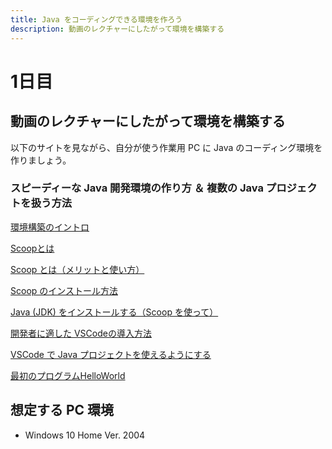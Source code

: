 ```yaml
---
title: Java をコーディングできる環境を作ろう
description: 動画のレクチャーにしたがって環境を構築する
---
```


# 1日目

## 動画のレクチャーにしたがって環境を構築する
以下のサイトを見ながら、自分が使う作業用 PC に Java のコーディング環境を作りましょう。

### スピーディーな Java 開発環境の作り方 ＆ 複数の Java プロジェクトを扱う方法

[環境構築のイントロ](https://fs5013-furi-sutao.github.io/java-bootcamp/intro/04-java-dev-tips)

[Scoopとは](https://fs5013-furi-sutao.github.io/java-bootcamp/intro/05-whats-scoop)

[Scoop とは（メリットと使い方）](https://fs5013-furi-sutao.github.io/java-bootcamp/intro/06-merit-of-scoop)

[Scoop のインストール方法](https://fs5013-furi-sutao.github.io/java-bootcamp/intro/07-how-to-install-scoop)

[Java (JDK) をインストールする（Scoop を使って）](https://fs5013-furi-sutao.github.io/java-bootcamp/intro/08-how-to-install-java-by-scoop)

[開発者に適した VSCodeの導入方法](https://fs5013-furi-sutao.github.io/java-bootcamp/intro/09-how-to-install-vscode-by-scoop)

[VSCode で Java プロジェクトを使えるようにする](https://fs5013-furi-sutao.github.io/java-bootcamp/intro/10-how-to-enable-java-on-vscode)

[最初のプログラムHelloWorld](https://fs5013-furi-sutao.github.io/java-bootcamp/intro/11-hello-world)



## 想定する PC 環境
- Windows 10 Home Ver. 2004
